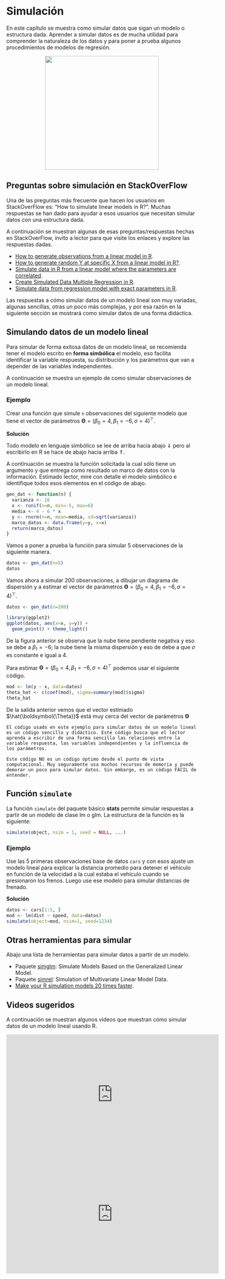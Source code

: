 # Simulación {#simul}
En este capítulo se muestra como simular datos que sigan un modelo o estructura dada. Aprender a simular datos es de mucha utilidad para comprender la naturaleza de los datos y para poner a prueba algunos procedimientos de modelos de regresión.

<p align="center">
  <img src="images/lego.jpg" width="300">
</p>

## Preguntas sobre simulación en StackOverFlow {-}
Una de las preguntas más frecuente que hacen los usuarios en StackOverFlow es: "How to simulate linear models in R?". Muchas respuestas se han dado para ayudar a esos usuarios que necesitan simular datos con una estructura dada. 

A continuación se muestran algunas de esas preguntas/respuestas hechas en StackOverFlow, invito a lector para que visite los enlaces y explore las respuestas dadas.

- [How to generate observations from a linear model in R](https://stackoverflow.com/questions/23301703/how-to-generate-observations-from-a-linear-model-in-r).
- [How to generate random Y at specific X from a linear model in R?](https://stackoverflow.com/questions/15889174/how-to-generate-random-y-at-specific-x-from-a-linear-model-in-r).
- [Simulate data in R from a linear model where the parameters are correlated](https://stackoverflow.com/questions/47294225/simulate-data-in-r-from-a-linear-model-where-the-parameters-are-correlated).
- [Create Simulated Data Multiple Regression in R](https://stackoverflow.com/questions/27114449/create-simulated-data-multiple-regression-in-r).
- [Simulate data from regression model with exact parameters in R](https://stackoverflow.com/questions/57360673/simulate-data-from-regression-model-with-exact-parameters-in-r).

Las respuestas a cómo simular datos de un modelo lineal son muy variadas, algunas sencillas, otras un poco más complejas, y por esa razón en la siguiente sección se mostrará como simular datos de una forma didáctica.

## Simulando datos de un modelo lineal {-}
Para simular de forma exitosa datos de un modelo lineal, se recomienda tener el modelo escrito en __forma simbólica__ el modelo, eso facilita identificar la variable respuesta, su distribución y los parámetros que van a depender de las variables independientes. 

A continuación se muestra un ejemplo de como simular observaciones de un modelo lineal.

### Ejemplo {-}
Crear una función que simule `n` observaciones del siguiente modelo que tiene el vector de parámetros $\boldsymbol{\Theta}=(\beta_0=4, \beta_1=-6, \sigma=4)^\top$.

\begin{align*} 
y_i &\sim  N(\mu_i, \sigma^2) \\ 
\mu_i &= 4 - 6 x_i \\
x_i &\sim U(-5, 6) \\
\sigma^2 &= 16
\end{align*}

__Solución__

Todo modelo en lenguaje simbólico se lee de arriba hacia abajo $\Downarrow$ pero al escribirlo en R se hace de abajo hacia arriba $\Uparrow$. 

A continuación se muestra la función solicitada la cual sólo tiene un argumento y que entrega como resultado un marco de datos con la información. Estimado lector, mire con detalle el modelo simbólico e identifique todos esos elementos en el código de abajo.

```r
gen_dat <- function(n) {
  varianza <- 16
  x <- runif(n=n, min=-5, max=6)
  media <- 4 - 6 * x
  y <- rnorm(n=n, mean=media, sd=sqrt(varianza))
  marco_datos <- data.frame(y=y, x=x)
  return(marco_datos)
}
```

Vamos a poner a prueba la función para simular 5 observaciones de la siguiente manera.

```r
datos <- gen_dat(n=5)
datos
```

Vamos ahora a simular 200 observaciones, a dibujar un diagrama de dispersión y a estimar el vector de parámetros $\boldsymbol{\Theta}=(\beta_0=4, \beta_1=-6, \sigma=4)^\top$.

```r
datos <- gen_dat(n=200)

library(ggplot2)
ggplot(datos, aes(x=x, y=y)) +
  geom_point() + theme_light()
```

De la figura anterior se observa que la nube tiene pendiente negativa y eso se debe a $\beta_1=-6$; la nube tiene la misma dispersión y eso de debe a que $\sigma$ es constante e igual a 4.

Para estimar $\boldsymbol{\Theta}=(\beta_0=4, \beta_1=-6, \sigma=4)^\top$ podemos usar el siguiente código.

```r
mod <- lm(y ~ x, data=datos)
theta_hat <- c(coef(mod), sigma=summary(mod)$sigma)
theta_hat
```

De la salida anterior vemos que el vector estimado $\hat{\boldsymbol{\Theta}}$ está muy cerca del vector de parámetros $\boldsymbol{\Theta}$

```block2
El código usado en este ejemplo para simular datos de un modelo lineal es un código sencillo y didáctico. Este código busca que el lector aprenda a escribir de una forma sencilla las relaciones entre la variable respuesta, las variables independientes y la influencia de los parámetros. 

Este código NO es un código óptimo desde el punto de vista computacional. Muy seguramente usa muchos recursos de memoria y puede demorar un poco para simular datos. Sin embargo, es un código FÁCIL de entender.
```

## Función `simulate` {-}
La función `simulate` del paquete básico **stats** permite simular respuestas a partir de un modelo de clase lm o glm. La estructura de la función es la siguiente:

```r
simulate(object, nsim = 1, seed = NULL, ...)
```

### Ejemplo {-}
Use las 5 primeras observaciones base de datos `cars` y con esos ajuste un modelo lineal para explicar la distancia promedio para detener el vehículo en función de la velocidad a la cual estaba el vehículo cuando se presionaron los frenos. Luego use ese modelo para simular distancias de frenado.

__Solución__

```r
datos <- cars[1:5, ]
mod <- lm(dist ~ speed, data=datos)
simulate(object=mod, nsim=1, seed=1234)
```

## Otras herramientas para simular {-}
Abajo una lista de herramientas para simular datos a partir de un modelo.

- Paquete [simglm](https://cran.r-project.org/web/packages/simglm/): Simulate Models Based on the Generalized Linear Model.
- Paquete [simrel](https://cran.r-project.org/web/packages/simrel/index.html): Simulation of Multivariate Linear Model Data.
- [Make your R simulation models 20 times faster](https://www.r-bloggers.com/make-your-r-simulation-models-20-times-faster/).

## Videos sugeridos {-}
A continuación se muestran algunos videos que muestran cómo simular datos de un modelo lineal usando R.

<iframe width="560" height="315" src="https://www.youtube.com/embed/p7kSSSsv4ms" frameborder="0" allow="accelerometer; autoplay; encrypted-media; gyroscope; picture-in-picture" allowfullscreen></iframe>

<iframe width="560" height="315" src="https://www.youtube.com/embed/pGvJl8vvlXY" frameborder="0" allow="accelerometer; autoplay; encrypted-media; gyroscope; picture-in-picture" allowfullscreen></iframe>




